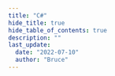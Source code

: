 ```yaml
---
title: "C#"
hide_title: true
hide_table_of_contents: true
description: ""
last_update:
  date: "2022-07-10"
  author: "Bruce"
---
```



<FeatureIcon src={csharp} title="C#" />
<LinkList
  data={[
    {
      title: "搭建环境",
      link: "/docs/csharp/environment",
      src: csharp,
    },
    {
      title: "String",
      link: "/docs/csharp/string",
      src: csharp,
    },
    {
      title: "GUID",
      link: "/docs/csharp/guid",
      src: csharp,
    },
  ]}
/>
